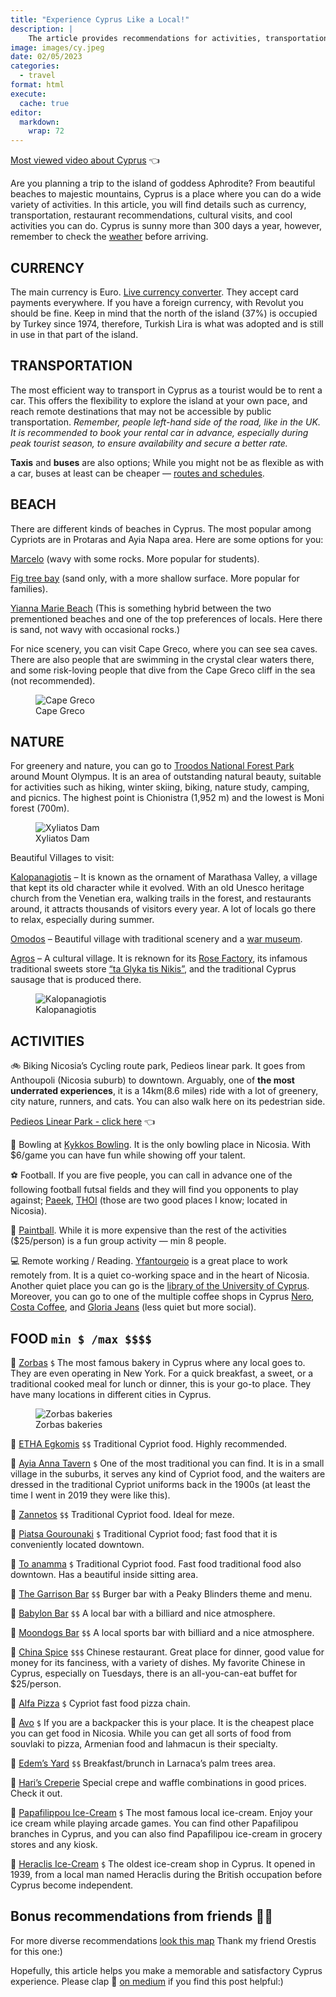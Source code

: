 ```yaml
---
title: "Experience Cyprus Like a Local!"
description: |
    The article provides recommendations for activities, transportation, beaches, nature, villages, and food to help tourists experience Cyprus like a local.
image: images/cy.jpeg  
date: 02/05/2023
categories: 
  - travel
format: html
execute: 
  cache: true
editor: 
  markdown: 
    wrap: 72
---
```


[Most viewed video about
Cyprus](https://www.youtube.com/watch?v=kb2-6zemmj8) 👈

Are you planning a trip to the island of goddess Aphrodite? From
beautiful beaches to majestic mountains, Cyprus is a place where you can
do a wide variety of activities. In this article, you will find details
such as currency, transportation, restaurant recommendations, cultural
visits, and cool activities you can do. Cyprus is sunny more than 300
days a year, however, remember to check the
[weather](https://www.google.com/search?q=weather+cyprus&source=lmns&bih=636&biw=1181&hl=en&sa=X&ved=2ahUKEwiLuajxy-_8AhV9u3IEHR7IBM0Q_AUoAHoECAEQAA)
before arriving.

## CURRENCY

The main currency is Euro. [Live currency
converter](https://www.google.com/search?q=dollar+to+euro&ei=iuDXY-rIKIyaptQPmM6IiAI&ved=0ahUKEwjqte-vzO_8AhUMjYkEHRgnAiEQ4dUDCBE&uact=5&oq=dollar+to+euro&gs_lcp=Cgxnd3Mtd2l6LXNlcnAQAzILCAAQsQMQgwEQkQIyBQgAEIAEMgUIABCRAjIFCAAQkQIyBQgAEJECMgUIABCABDIFCAAQgAQyBQgAEIAEMgUIABCABDIFCAAQgAQ6CggAEEcQ1gQQsAM6BQgAEKIEOgYIABAIEB46BQgAEIYDSgQIQRgASgQIRhgAUNcCWI8SYNAWaAFwAXgAgAH5AYgBkwqSAQUwLjEuNZgBAKABAcgBCMABAQ&sclient=gws-wiz-serp).
They accept card payments everywhere. If you have a foreign currency,
with Revolut you should be fine. Keep in mind that the north of the
island (37%) is occupied by Turkey since 1974, therefore, Turkish Lira
is what was adopted and is still in use in that part of the island.

## TRANSPORTATION

The most efficient way to transport in Cyprus as a tourist would be to
rent a car. This offers the flexibility to explore the island at your
own pace, and reach remote destinations that may not be accessible by
public transportation. *Remember, people left-hand side of the road,
like in the UK. It is recommended to book your rental car in advance,
especially during peak tourist season, to ensure availability and secure
a better rate.*

**Taxis** and **buses** are also options; While you might not be as
flexible as with a car, buses at least can be cheaper --- [routes and
schedules](https://www.cyprusbybus.com/default.aspx).

## BEACH

There are different kinds of beaches in Cyprus. The most popular among
Cypriots are in Protaras and Ayia Napa area. Here are some options for
you:

[Marcelo](https://www.google.com/maps/place/Marcello's+Beach+Bar,+Cafe/@34.9842853,34.0079002,16.69z/data=!4m6!3m5!1s0x14dfc51a4984a54d:0xea4b5cdd2d27ab3b!8m2!3d34.9842606!4d34.0105667!16s%2Fg%2F1tfljgr4)
(wavy with some rocks. More popular for students).

[Fig tree
bay](https://www.google.com/maps/place/Fig+Tree/@35.0141003,34.0559473,16z/data=!4m6!3m5!1s0x14dfc4060782bea1:0x6496d64029ff5c18!8m2!3d35.0123605!4d34.0587472!16s%2Fm%2F0t52l66)
(sand only, with a more shallow surface. More popular for families).

[Yianna Marie
Beach](https://www.google.com/maps/place/Yianna+Marie+Beach+Bar/@35.0200585,34.0492571,17z/data=!4m6!3m5!1s0x14dfc41c8dd8a291:0xc4052d6f28ffb29f!8m2!3d35.0200586!4d34.0509219!16s%2Fg%2F1jkw999qk)
(This is something hybrid between the two prementioned beaches and one
of the top preferences of locals. Here there is sand, not wavy with
occasional rocks.)

For nice scenery, you can visit Cape Greco, where you can see sea caves.
There are also people that are swimming in the crystal clear waters
there, and some risk-loving people that dive from the Cape Greco cliff
in the sea (not recommended).

![Cape Greco](images/capegreco.jpeg)

## NATURE

For greenery and nature, you can go to [Troodos National Forest
Park](https://www.youtube.com/watch?v=wN8OOwNJtrM) around Mount Olympus.
It is an area of outstanding natural beauty, suitable for activities
such as hiking, winter skiing, biking, nature study, camping, and
picnics. The highest point is Chionistra (1,952 m) and the lowest is
Moni forest (700m).

![Xyliatos Dam](images/xyliatos.jpeg)

Beautiful Villages to visit:

[Kalopanagiotis](https://www.google.com/maps/place/Kalopanayiotis,+Cyprus/@34.998942,32.8187369,15z/data=!3m1!4b1!4m6!3m5!1s0x14e744b4b522921f:0x27e3dbc3f310f1c7!8m2!3d34.9916085!4d32.8282406!16s%2Fm%2F06608fj)
-- It is known as the ornament of Marathasa Valley, a village that kept
its old character while it evolved. With an old Unesco heritage church
from the Venetian era, walking trails in the forest, and restaurants
around, it attracts thousands of visitors every year. A lot of locals go
there to relax, especially during summer.

[Omodos](https://www.google.com/maps/place/Omodos,+Cyprus/@34.8485316,32.8044764,16z/data=!3m1!4b1!4m6!3m5!1s0x14e738b685884307:0xfec187edc0776f13!8m2!3d34.8489219!4d32.8077875!16zL20vMGNkZndq)
-- Beautiful village with traditional scenery and a [war
museum](https://www.cyprushighlights.com/%CE%BC%CE%BF%CF%85%CF%83%CE%B5%CE%AF%CE%BF-%CE%B1%CE%B3%CF%8E%CE%BD%CE%BF%CF%82-%CE%B5%CE%BF%CE%BA%CE%B1-1955-1959-%CF%8C%CE%BC%CE%BF%CE%B4%CE%BF%CF%82/).

[Agros](https://www.google.com/maps/place/Agros,+Cyprus/@34.8777428,33.0349801,11.55z/data=!4m15!1m8!3m7!1s0x14e74db368ba5897:0x73d101ad9f1d235d!2sAgros,+Cyprus!3b1!8m2!3d34.9173092!4d33.0177292!16s%2Fm%2F03d3plx!3m5!1s0x14e74db368ba5897:0x73d101ad9f1d235d!8m2!3d34.9173092!4d33.0177292!16s%2Fm%2F03d3plx)
-- A cultural village. It is reknown for its [Rose
Factory](https://www.google.com/maps/place/THE+ROSE+FACTORY+-+%CE%95%CE%A1%CE%93%CE%9F%CE%A3%CE%A4%CE%91%CE%A3%CE%99%CE%9F+%CE%A4%CE%A1%CE%99%CE%91%CE%9D%CE%A4%CE%91%CE%A6%CE%A5%CE%9B%CE%9B%CE%A9%CE%9D+CHRIS+N.+TSOLAKIS+LTD/@34.9144754,33.0157241,17z/data=!3m1!4b1!4m6!3m5!1s0x14e74c4cbbd58f47:0x8c1feda918734d6e!8m2!3d34.9144754!4d33.0179181!16s%2Fg%2F11_q2y2wq),
its infamous traditional sweets store ["ta Glyka tis
Nikis"](https://www.google.com/maps/place/%CE%A4%CE%B1+%CE%93%CE%BB%CF%85%CE%BA%CE%AC+%CF%84%CE%B7%CF%82+%CE%9D%CE%AF%CE%BA%CE%B7%CF%82/@34.9151822,32.4895116,10z/data=!4m12!1m2!2m1!1sglyko+toy+koytaliou!3m8!1s0x14e74c4b566888eb:0xc970d32e287db0fe!8m2!3d34.9151822!4d33.0168553!9m1!1b1!15sCiTOs867z4XOus6_IM-Ezr_PhSDOus6_z4XPhM6xzrvOuc6_z4WSAQxtYW51ZmFjdHVyZXLgAQA!16s%2Fg%2F11_ps6d22),
and the traditional Cyprus sausage that is produced there.

![Kalopanagiotis](images/kalopanagiotis.jpeg)

## ACTIVITIES

🚲 Biking Nicosia's Cycling route park, Pedieos linear park. It goes
from Anthoupoli (Nicosia suburb) to downtown. Arguably, one of **the
most underrated experiences**, it is a 14km(8.6 miles) ride with a lot
of greenery, city nature, runners, and cats. You can also walk here on
its pedestrian side.

[Pedieos Linear Park - click
here](https://www.youtube.com/watch?v=t9tkcPxZM_Q) 👈

🎳 Bowling at [Kykkos
Bowling](https://www.google.com/maps/place/Kykkos+Bowling/@35.162165,33.326902,16z/data=!4m6!3m5!1s0x14de1a12c622f829:0x13fe50239415abdf!8m2!3d35.1621645!4d33.3269021!16s%2Fg%2F11csqkh2t3?hl=en&entry=ttu).
It is the only bowling place in Nicosia. With \$6/game you can have fun
while showing off your talent.

⚽ Football. If you are five people, you can call in advance one of the
following football futsal fields and they will find you opponents to
play against;
[Paeek](https://www.google.com/search?q=paeek+lakatamia+futsal&ei=lfDXY7b2NLCqptQPkoyaiAM&ved=0ahUKEwj2lKvW2-_8AhUwlYkEHRKGBjEQ4dUDCBE&uact=5&oq=paeek+lakatamia+futsal&gs_lcp=Cgxnd3Mtd2l6LXNlcnAQAzIFCAAQogQyBQgAEKIEMgcIABAeEKIEMgcIABAeEKIEOgoIABBHENYEELADOgcIABCwAxBDOg8ILhDUAhDIAxCwAxBDGAE6DAguEMgDELADEEMYAToHCC4Q1AIQQzoFCAAQgAQ6BAgAEEM6BQgAEJECOg0IABANEIAEELEDELEDOgcIABANEIAEOgUIIRCgAToHCCEQoAEQCjoFCCEQqwJKBAhBGABKBAhGGAFQkgRYyRZg1RhoAXABeACAAZUCiAGSHpIBBDItMTeYAQCgAQHIARHAAQHaAQYIARABGAg&sclient=gws-wiz-serp),
[THOI](https://www.google.com/search?q=thoi+lakatamia+futsal&ei=nfDXY_-JNJKkptQP8umegAI&ved=0ahUKEwi_zJLa2-_8AhUSkokEHfK0ByAQ4dUDCBE&uact=5&oq=thoi+lakatamia+futsal&gs_lcp=Cgxnd3Mtd2l6LXNlcnAQAzIICAAQogQQsAMyCAgAEKIEELADMgoIABAeEKIEELADSgQIQRgBSgQIRhgAUOEDWLwGYKYIaAJwAHgAgAHpAYgBnQWSAQMyLTOYAQCgAQHIAQPAAQE&sclient=gws-wiz-serp)
(those are two good places I know; located in Nicosia).

🔫 [Paintball](https://paintballcyprus.com/). While it is more expensive
than the rest of the activities (\$25/person) is a fun group activity
--- min 8 people.

💻 Remote working / Reading.
[Yfantourgeio](https://www.google.com/maps/place/Yfantourgeio+TheWorkplace/@35.1734619,33.3637938,17z/data=!3m1!4b1!4m6!3m5!1s0x14de1744ec32582b:0xe7c33a4b9cebdf73!8m2!3d35.1734619!4d33.3637938!16s%2Fg%2F1tdhhwc5?entry=ttu)
is a great place to work remotely from. It is a quiet co-working space
and in the heart of Nicosia. Another quiet place you can go is the
[library of the University of
Cyprus](https://www.google.com/maps/place/University+of+Cyprus+Library-Stelios+Ioannou+Learning+Resource+Center/@35.1470032,33.4097377,17z/data=!4m6!3m5!1s0x14de194095a2169f:0x23532e046f201d80!8m2!3d35.1468248!4d33.4124188!16s%2Fg%2F1t_gbht2?entry=ttu).
Moreover, you can go to one of the multiple coffee shops in Cyprus
[Nero](https://www.google.com/maps/search/Caff%C3%A8+Nero/@34.7902162,32.9698697,8z/data=!3m1!4b1?entry=ttu),
[Costa
Coffee](https://www.google.com/maps/search/Costa+Coffee/@34.7902139,32.964352,8z/data=!3m1!4b1),
and [Gloria
Jeans](https://www.google.com/maps/search/Gloria+Jean's+Coffees/@34.7799314,32.9588041,8z/data=!3m1!4b1)
(less quiet but more social).

## FOOD `min $ /max $$$$`

🥖
[Zorbas](https://www.google.com/maps/search/zorbas+cyprus/@34.9296734,32.6739001,9z/data=!3m1!4b1)
`$` The most famous bakery in Cyprus where any local goes to. They are
even operating in New York. For a quick breakfast, a sweet, or a
traditional cooked meal for lunch or dinner, this is your go-to place.
They have many locations in different cities in Cyprus.

![Zorbas bakeries](images/zorbas.jpeg)

🍖 [ETHA
Egkomis](https://www.google.com/maps/place/%CE%A4%CE%B1%CE%B2%CE%B5%CF%81%CE%BD%CE%AC%CE%BA%CE%B9+%CE%95%CE%98%CE%91+%CE%95%CE%B3%CE%BA%CF%89%CE%BC%CE%B7%CF%82/@35.1632889,33.3337018,17z/data=!3m1!4b1!4m6!3m5!1s0x14de1a0f0ac43c4b:0x3a31a4da41e6c22!8m2!3d35.1632845!4d33.3358905!16s%2Fg%2F11g9vn8qj0)
`$$` Traditional Cypriot food. Highly recommended.

🍖 [Ayia Anna
Tavern](https://www.google.com/maps/place/Ayia+Anna+Tavern/@34.9455265,33.3844241,9.49z/data=!4m6!3m5!1s0x14e09fb301c917d7:0xa13c53ce40626dfc!8m2!3d34.9424092!4d33.4808122!16s%2Fg%2F12hk95z8r?entry=ttu)
`$` One of the most traditional you can find. It is in a small village
in the suburbs, it serves any kind of Cypriot food, and the waiters are
dressed in the traditional Cypriot uniforms back in the 1900s (at least
the time I went in 2019 they were like this).

🍖
[Zannetos](https://www.google.com/maps/place/%CE%96%CE%B1%CE%BD%CE%AD%CF%84%CF%84%CE%BF%CF%82+%CE%9A%CF%85%CF%80%CF%81%CE%B9%CE%B1%CE%BA%CE%AE+%CE%A4%CE%B1%CE%B2%CE%AD%CF%81%CE%BD%CE%B1/@35.1727943,33.3625479,17z/data=!3m1!4b1!4m6!3m5!1s0x14de1767ca4826c5:0x8fb3781d26c29baa!8m2!3d35.1727899!4d33.3647366!16s%2Fg%2F1tdj1kkf)
`$$` Traditional Cypriot food. Ideal for meze.

🍖 [Piatsa
Gourounaki](https://www.google.com/maps/place/%CE%A0%CE%B9%CE%B1%CF%84%CF%83%CE%B1+%CE%93%CE%BF%CF%85%CF%81%CE%BF%CF%85%CE%BD%CE%AC%CE%BA%CE%B9/@35.1727792,33.360274,17z/data=!3m1!4b1!4m6!3m5!1s0x14de174526aebac7:0x7849b6beed45ed70!8m2!3d35.1727748!4d33.3624627!16s%2Fg%2F1pzr8lf_l)
`$` Traditional Cypriot food; fast food that it is conveniently located
downtown.

🍖 [To
anamma](https://www.google.com/maps/place/To+Anamma+Traditional+Restaurant-+%CE%A4%CE%BF+%CE%86%CE%BD%CE%B1%CE%BC%CE%BC%CE%B1+%CE%A0%CE%B1%CF%81%CE%B1%CE%B4%CE%BF%CF%83%CE%B9%CE%B1%CE%BA%CE%AE+%CE%A4%CE%B1%CE%B2%CE%AD%CF%81%CE%BD%CE%B1/@35.1733518,33.3593797,17z/data=!3m1!4b1!4m6!3m5!1s0x14de17453904639b:0xe268aea4e7714b37!8m2!3d35.1733474!4d33.3615684!16s%2Fg%2F11b6d7g5rb)
`$` Traditional Cypriot food. Fast food traditional food also downtown.
Has a beautiful inside sitting area.

🍔 [The Garrison
Bar](https://www.google.com/maps/place/THE+GARRISON+BAR+%26+GRILL/@35.1659378,33.3154808,17z/data=!3m1!4b1!4m6!3m5!1s0x14de1bb82ab0fbbd:0x64d3f2f86d5e8b71!8m2!3d35.1659334!4d33.3176695!16s%2Fg%2F11qntt_p4l)
`$$` Burger bar with a Peaky Blinders theme and menu.

🍔 [Babylon
Bar](https://www.google.com/maps/place/Babylon+Bar/@35.1630074,33.3530023,17z/data=!3m1!4b1!4m6!3m5!1s0x14de19fdc4457815:0x4ae5230e861d2c76!8m2!3d35.163003!4d33.355191!16s%2Fg%2F1vxv3fqc)
`$$` A local bar with a billiard and nice atmosphere.

🍔 [Moondogs
Bar](https://www.google.com/maps/place/Moondog's+Bar+%26+Grill/@35.164582,33.3584739,17z/data=!3m1!4b1!4m6!3m5!1s0x14de17583b69e91d:0x3bcc0ae74115b42a!8m2!3d35.1645776!4d33.3606626!16s%2Fg%2F1yg4fcdzy)
`$$` A local sports bar with billiard and a nice atmosphere.

🍱 [China
Spice](https://www.google.com/maps/place/China+Spice+Chinese+Restaurant/@35.1668632,33.3648801,17z/data=!3m1!4b1!4m6!3m5!1s0x14de175c1a002b91:0xc5f5df1b1bcab5d9!8m2!3d35.1668588!4d33.3670688!16s%2Fg%2F1yhbl8jpb)
`$$$` Chinese restaurant. Great place for dinner, good value for money
for its fanciness, with a variety of dishes. My favorite Chinese in
Cyprus, especially on Tuesdays, there is an all-you-can-eat buffet for
\$25/person.

🍕 [Alfa
Pizza](https://www.google.com/maps/search/alfa+pizza/@35.1669014,33.3495592,14z/data=!3m1!4b1)
`$` Cypriot fast food pizza chain.

🥙
[Avo](https://www.google.com/maps/place/Avo+Armenian+Food/@35.1712507,33.3594444,17z/data=!3m1!4b1!4m6!3m5!1s0x14de175ac207499f:0xd18ed706146fe13a!8m2!3d35.1712463!4d33.3616331!16s%2Fg%2F1hc1qpqm_)
`$` If you are a backpacker this is your place. It is the cheapest place
you can get food in Nicosia. While you can get all sorts of food from
souvlaki to pizza, Armenian food and lahmacun is their specialty.

🥞 [Edem's
Yard](https://www.google.com/maps/place/Edem's+yard/@34.9140525,33.6345619,17z/data=!3m1!4b1!4m6!3m5!1s0x14e082a377370f53:0x3a737df7b1bc154a!8m2!3d34.9140481!4d33.6367506!16s%2Fg%2F11fxzlwzfq)
`$$` Breakfast/brunch in Larnaca's palm trees area.

🥞 [Hari's
Creperie](https://www.google.com/maps/place/Haris'+Creperie/@35.1623103,33.3368609,16z/data=!4m10!1m2!2m1!1screperies+cyprus!3m6!1s0x14de1a0384b5a43d:0x709b3f8bcb3c1ca0!8m2!3d35.1623103!4d33.3456156!15sChBjcmVwZXJpZXMgY3lwcnVzWhIiEGNyZXBlcmllcyBjeXBydXOSAQhjcmVwZXJpZeABAA!16s%2Fg%2F11fy5j2nd5)
Special crepe and waffle combinations in good prices. Check it out.

🍦 [Papafilippou
Ice-Cream](https://www.google.com/maps/place/PAPAFiLiPOU+Luna+Park+Makedonitissa/@35.1643518,33.3152223,17z/data=!3m1!4b1!4m6!3m5!1s0x14de1a6faafeeeff:0xb5c852bcc839048c!8m2!3d35.1643474!4d33.317411!16s%2Fg%2F1tgtth5s)
`$` The most famous local ice-cream. Enjoy your ice cream while playing
arcade games. You can find other Papafilipou branches in Cyprus, and you
can also find Papafilipou ice-cream in grocery stores and any kiosk.

🍦 [Heraclis
Ice-Cream](https://www.google.com/maps/place/Heraclis+Ice+Cream+%CE%A0%CE%91%CE%93%CE%A9%CE%A4%CE%91+%CE%97%CE%A1%CE%91%CE%9A%CE%9B%CE%97/@35.1732383,33.3591572,17z/data=!3m1!4b1!4m6!3m5!1s0x14de175ac7913929:0xfdb64fc807c4465c!8m2!3d35.1732339!4d33.3613459!16s%2Fg%2F11b69vsyh4)
`$` The oldest ice-cream shop in Cyprus. It opened in 1939, from a local
man named Heraclis during the British occupation before Cyprus become
independent.

## Bonus recommendations from friends 🚀🤘

For more diverse recommendations [look this
map](https://maps.app.goo.gl/iZrLnVHefjLVByXU7?g_st=i) Thank my friend
Orestis for this one:)

Hopefully, this article helps you make a memorable and satisfactory
Cyprus experience. Please clap 👏 [on
medium](https://medium.com/@loizoskon/experience-cyprus-like-a-local-bbbd552574e0)
if you find this post helpful:)
